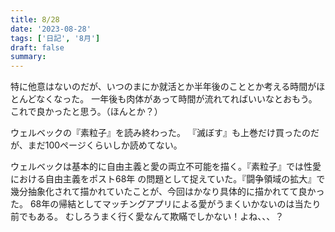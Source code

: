 ```yaml
---
title: 8/28
date: '2023-08-28'
tags: ['日記', '8月']
draft: false
summary: 
---
```


特に他意はないのだが、いつのまにか就活とか半年後のこととか考える時間がほとんどなくなった。
一年後も肉体があって時間が流れてればいいなとおもう。
これで良かったと思う。（ほんとか？）


ウェルベックの『素粒子』を読み終わった。
『滅ぼす』も上巻だけ買ったのだが、まだ100ページくらいしか読めてない。

ウェルベックは基本的に自由主義と愛の両立不可能を描く。『素粒子』では性愛における自由主義をポスト68年
の問題として捉えていた。『闘争領域の拡大』で幾分抽象化されて描かれていたことが、今回はかなり具体的に描かれてて良かった。
68年の帰結としてマッチングアプリによる愛がうまくいかないのは当たり前でもある。
むしろうまく行く愛なんて欺瞞でしかない！よね、、、？



